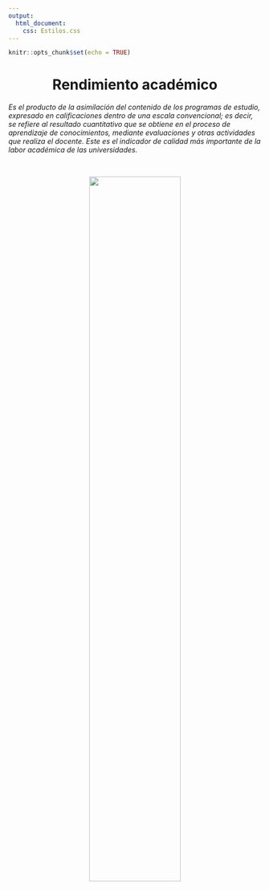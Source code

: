 ```yaml
---
output: 
  html_document:
    css: Estilos.css
---
```


```r
knitr::opts_chunk$set(echo = TRUE)
```

<center> <h1> <b> Rendimiento académico </b> </h1> </center>

<div class="definition_box">
<i> Es el producto de la asimilación del contenido de los programas de estudio, expresado en calificaciones dentro de una escala convencional; es decir, se refiere al resultado cuantitativo que se obtiene en el proceso de aprendizaje de conocimientos, mediante evaluaciones y otras actividades que realiza el docente. Este es el indicador de calidad más importante de la labor académica de las universidades. </i>
</div>

<span style="padding-left:30px">

<center><img src="figs/1_RendimientoAcademico_Meme.jpg" width="60%"></center>

